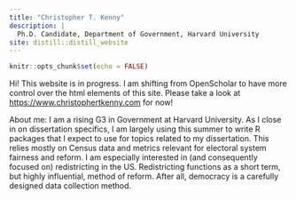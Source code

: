 ```yaml
---
title: "Christopher T. Kenny"
description: |
  Ph.D. Candidate, Department of Government, Harvard University
site: distill::distill_website
---
```


```r
knitr::opts_chunk$set(echo = FALSE)
```

Hi! This website is in progress. I am shifting from OpenScholar to have more control over the html elements of this site. Please take a look at [https://www.christophertkenny.com](https://www.christophertkenny.com) for now!

About me:
I am a rising G3 in Government at Harvard University. As I close in on dissertation specifics, I am largely using this summer to write R packages that I expect to use for topics related to my dissertation. This relies mostly on Census data and metrics relevant for electoral system fairness and reform. I am especially interested in (and consequently focused on) redistricting in the US. Redistricting functions as a short term, but highly influential, method of reform. After all, democracy is a carefully designed data collection method.
